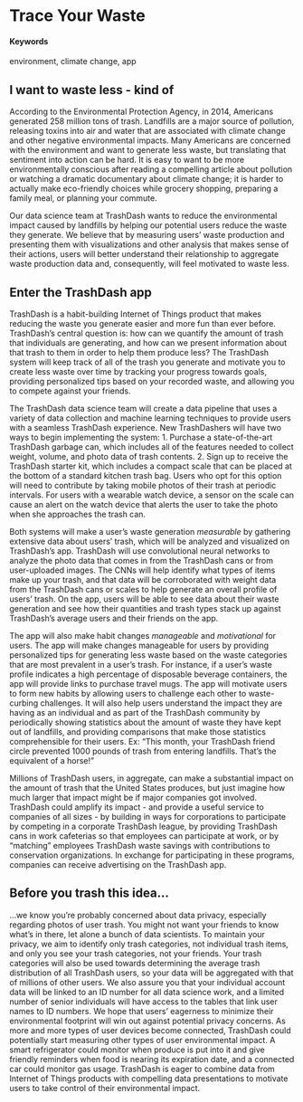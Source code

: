 # Trace Your Waste {#gamify-trash}

#### Keywords {-}

environment, climate change, app

## I want to waste less - kind of

 According to the Environmental Protection Agency, in 2014, Americans generated 258 million tons of trash. Landfills are a major source of pollution, releasing toxins into air and water that are associated with climate change and other negative environmental impacts. Many Americans are concerned with the environment and want to generate less waste, but translating that sentiment into action can be hard. It is easy to want to be more environmentally conscious after reading a compelling article about pollution or watching a dramatic documentary about climate change; it is harder to actually make eco-friendly choices while grocery shopping, preparing a family meal, or planning your commute.

 Our data science team at TrashDash wants to reduce the environmental impact caused by landfills by helping our potential users reduce the waste they generate. We believe that by measuring users' waste production and presenting them with visualizations and other analysis that makes sense of their actions, users will better understand their relationship to aggregate waste production data and, consequently, will feel motivated to waste less.

## Enter the TrashDash app

TrashDash is a habit-building Internet of Things product that makes reducing the waste you generate easier and more fun than ever before. TrashDash's central question is: how can we quantify the amount of trash that individuals are generating, and how can we present information about that trash to them in order to help them produce less? The TrashDash system will keep track of all of the trash you generate and motivate you to create less waste over time by tracking your progress towards goals, providing personalized tips based on your recorded waste, and allowing you to compete against your friends.

The TrashDash data science team will create a data pipeline that uses a variety of data collection and machine learning techniques to provide users with a seamless TrashDash experience. New TrashDashers will have two ways to begin implementing the system:
1. Purchase a state-of-the-art TrashDash garbage can, which includes all of the features needed to collect weight, volume, and photo data of trash contents.
2. Sign up to receive the TrashDash starter kit, which includes a compact scale that can be placed at the bottom of a standard kitchen trash bag. Users who opt for this option will need to contribute by taking mobile photos of their trash at periodic intervals. For users with a wearable watch device, a sensor on the scale can cause an alert on the watch device that alerts the user to take the photo when she approaches the trash can.

Both systems will make a user's waste generation _measurable_ by gathering extensive data about users' trash, which will be analyzed and visualized on TrashDash's app. TrashDash will use convolutional neural networks to analyze the photo data that comes in from the TrashDash cans or from user-uploaded images. The CNNs will help identify what types of items make up your trash, and that data will be corroborated with weight data from the TrashDash cans or scales to help generate an overall profile of users' trash. On the app, users will be able to see data about their waste generation and see how their quantities and trash types stack up against TrashDash's average users and their friends on the app.

The app will also make habit changes _manageable_ and _motivational_ for users. The app will make changes manageable for users by providing personalized tips for generating less waste based on the waste categories that are most prevalent in a user's trash. For instance, if a user's waste profile indicates a high percentage of disposable beverage containers, the app will provide links to purchase travel mugs. The app will motivate users to form new habits by allowing users to challenge each other to waste-curbing challenges. It will also help users understand the impact they are having as an individual and as part of the TrashDash community by periodically showing statistics about the amount of waste they have kept out of landfills, and providing comparisons that make those statistics comprehensible for their users. Ex: "This month, your TrashDash friend circle prevented 1000 pounds of trash from entering landfills. That's the equivalent of a horse!"

Millions of TrashDash users, in aggregate, can make a substantial impact on the amount of trash that the United States produces, but just imagine how much larger that impact might be if major companies got involved. TrashDash could amplify its impact - and provide a useful service to companies of all sizes - by building in ways for corporations to participate by competing in a corporate TrashDash league, by providing TrashDash cans in work cafeterias so that employees can participate at work, or by "matching" employees TrashDash waste savings with contributions to conservation organizations. In exchange for participating in these programs, companies can receive advertising on the TrashDash app.

## Before you trash this idea...
...we know you're probably concerned about data privacy, especially regarding photos of user trash. You might not want your friends to know what's in there, let alone a bunch of data scientists. To maintain your privacy, we aim to identify only trash categories, not individual trash items, and only you see your trash categories, not your friends. Your trash categories will also be used towards determining the average trash distribution of all TrashDash users, so your data will be aggregated with that of millions of other users. We also assure you that your individual account data will be linked to an ID number for all data science work, and a limited number of senior individuals will have access to the tables that link user names to ID numbers. We hope that users' eagerness to minimize their environmental footprint will win out against potential privacy concerns. As more and more types of user devices become connected, TrashDash could potentially start measuring other types of user environmental impact. A smart refrigerator could monitor when produce is put into it and give friendly reminders when food is nearing its expiration date, and a connected car could monitor gas usage. TrashDash is eager to combine data from Internet of Things products with compelling data presentations to motivate users to take control of their environmental impact.
